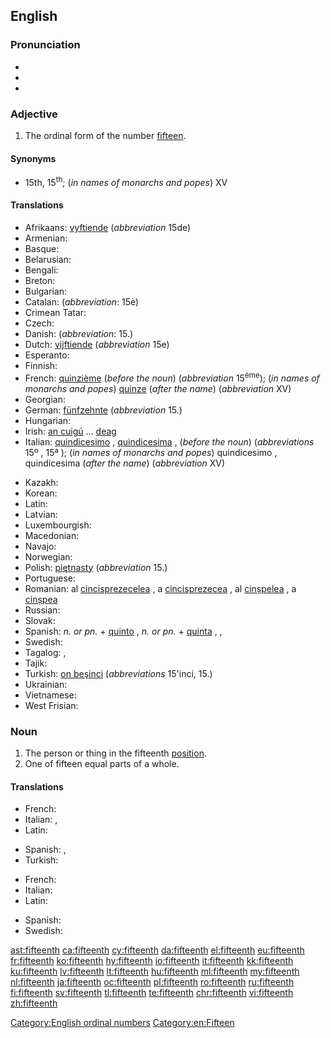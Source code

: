==English==
{{number box|en|15}}

===Pronunciation===
* {{IPA|/ˌfɪfˈtiːnθ/|lang=en}}
* {{rhymes|iːnθ|lang=en}}
* {{hyphenation|fif|teenth|lang=en}}

===Adjective===
{{en-adj|-}}

# The ordinal form of the number [[fifteen]].

====Synonyms====
* 15th, 15<sup>th</sup>; (''in names of monarchs and popes'') XV

====Translations====
{{trans-top|ordinal form of number fifteen}}
* Afrikaans: [[vyftiende]] (''abbreviation'' 15de)
* Armenian: {{t|hy|տասնհինգերորդ|sc=Armn}}
* Basque: {{t|eu|hamabosgarren}}
* Belarusian: {{t|be|пятна́ццаты|m|sc=Cyrl}}
* Bengali: {{t|bn|পঞ্চদশ}}
* Breton: {{t+|br|pemzekvet}}
* Bulgarian: {{t|bg|петнадесети|sc=Cyrl}}
* Catalan: {{t+|ca|quinzè|m}} (''abbreviation'': 15è)
* Crimean Tatar: {{t|crh|on beşinci}}
* Czech: {{t|cs|patnáctý}}
* Danish: {{t+|da|femtende}} (''abbreviation'': 15.)
* Dutch: [[vijftiende]] (''abbreviation'' 15e)
* Esperanto: {{t|eo|dek kvina}}
* Finnish: {{t|fi|viidestoista}}
* French: [[quinzième]] (''before the noun'') (''abbreviation'' 15<sup>ème</sup>); (''in names of monarchs and popes'') [[quinze]] (''after the name'') (''abbreviation'' XV)
* Georgian: {{t|ka|მეთხუთმეტე|sc=Geor}}
* German: [[fünfzehnte]] (''abbreviation'' 15.)
* Hungarian: {{t+|hu|tizenötödik}}
* Irish: [[an cuigú]] ... [[deag]]
* Italian: [[quindicesimo]] {{g|m}}, [[quindicesima]] {{g|f}}, (''before the noun'') (''abbreviations'' 15º {{g|m}}, 15ª {{g|f}}); (''in names of monarchs and popes'') quindicesimo {{g|m}}, quindicesima {{g|f}} (''after the name'') (''abbreviation'' XV)
{{trans-mid}}
* Kazakh: {{t|kk|он бесінші|sc=Cyrl}}
* Korean: {{t+|ko|열다섯째|tr=yeoldaseosjjae|sc=Hang}}
* Latin: {{t|la|quintus decimus}}
* Latvian: {{t+|lv|piecpadsmitais|m}}
* Luxembourgish: {{t|lb|fofzéngt}}
* Macedonian: {{t|mk|петнаесетти|sc=Cyrl}}
* Navajo: {{t|nv|ashdlaʼáadah góneʼ}}
* Norwegian: {{t|no|femtende}}
* Polish: [[piętnasty]] (''abbreviation'' 15.)
* Portuguese: {{t|pt|décimo quinto}}
* Romanian: al [[cincisprezecelea]] {{g|m}}, a [[cincisprezecea]] {{g|f}}, al [[cinșpelea]] {{qualifier|m, informal}}, a [[cinșpea]] {{qualifier|f, informal}}
* Russian: {{t+|ru|пятна́дцатый}}
* Slovak: {{t|sk|pätnásty}}
* Spanish: ''n. or pn.'' + [[quinto]] {{g|m}}, ''n. or pn.'' + [[quinta]] {{g|f}}, {{t+|es|decimoquinto|m}}, {{t|es|decimoquinta|f}}
* Swedish: {{t+|sv|femtonde}}
* Tagalog: {{t|tl|pang-labinlima}}, {{t|tl|ikalabinlima}}
* Tajik: {{t|tg|понздаҳум|sc=Cyrl}}
* Turkish: [[on beşinci]] (''abbreviations'' 15'inci, 15.)
* Ukrainian: {{t+|uk|п'ятна́дцятий|m|sc=Cyrl}}
* Vietnamese: {{t|vi|thứ mười lăm}}
* West Frisian: {{t|fy|fyftjinde}}
{{trans-bottom}}

===Noun===
{{en-noun}}

# The person or thing in the fifteenth [[position]].
# One of fifteen equal parts of a whole.

====Translations====
{{trans-top|person or thing in the fifteenth position}}
* French: {{t+|fr|quinzième|m|f}}
* Italian: {{t+|it|quindicesimo|m}}, {{t|it|quindicesima|f}}
* Latin: {{t|la|quintus decimus}}
{{trans-mid}}
* Spanish: {{t+|es|decimoquinto|m}}, {{t|es|decimoquinta|f}}
* Turkish: {{t|tr|on beşinci}}
{{trans-bottom}}

{{trans-top|one of fifteen equal parts}}
* French: {{t+|fr|quinzième|m}}
* Italian: {{t+|it|quindicesimo|m}}
* Latin: {{t|la|quintum decimum|n}}
{{trans-mid}}
* Spanish: {{t+|es|quinceavo|m}}
* Swedish: {{t+|sv|femtondel}}
{{trans-bottom}}

[[Category:English ordinal numbers]]
[[Category:en:Fifteen]]

[[ast:fifteenth]]
[[ca:fifteenth]]
[[cy:fifteenth]]
[[da:fifteenth]]
[[el:fifteenth]]
[[eu:fifteenth]]
[[fr:fifteenth]]
[[ko:fifteenth]]
[[hy:fifteenth]]
[[io:fifteenth]]
[[it:fifteenth]]
[[kk:fifteenth]]
[[ku:fifteenth]]
[[lv:fifteenth]]
[[lt:fifteenth]]
[[hu:fifteenth]]
[[ml:fifteenth]]
[[my:fifteenth]]
[[nl:fifteenth]]
[[ja:fifteenth]]
[[oc:fifteenth]]
[[pl:fifteenth]]
[[ro:fifteenth]]
[[ru:fifteenth]]
[[fi:fifteenth]]
[[sv:fifteenth]]
[[tl:fifteenth]]
[[te:fifteenth]]
[[chr:fifteenth]]
[[vi:fifteenth]]
[[zh:fifteenth]]